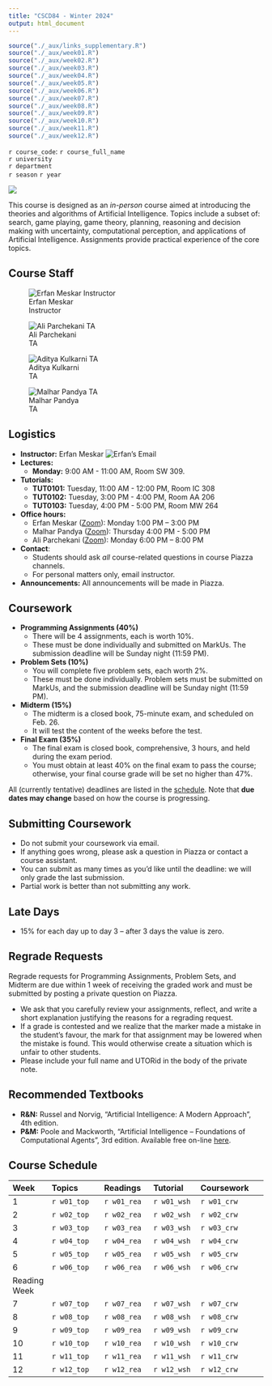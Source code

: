```yaml
---
title: "CSCD84 - Winter 2024"
output: html_document
---
```



```r
source("./_aux/links_supplementary.R")
source("./_aux/week01.R")
source("./_aux/week02.R")
source("./_aux/week03.R")
source("./_aux/week04.R")
source("./_aux/week05.R")
source("./_aux/week06.R")
source("./_aux/week07.R")
source("./_aux/week08.R")
source("./_aux/week09.R")
source("./_aux/week10.R")
source("./_aux/week11.R")
source("./_aux/week12.R")
```


::: {#header}
<span class="header-title">`r course_code`: `r course_full_name`<br></span>
<span class="header-subtitle">`r university`<br>`r department`<br>`r season` `r year`</span>

::: {#header-image .img}
![](./images/favicon.png)
::: 
:::


This course is designed as an *in-person* course aimed at introducing the theories and algorithms of Artificial Intelligence. Topics include a subset of:
search, game playing, game theory, planning, reasoning and decision making with uncertainty, computational perception,
and applications of Artificial Intelligence. Assignments provide practical experience of the core
topics.


## Course Staff

::: {#shuffleleft-container .col .sec}

::: instructorphoto
![Erfan Meskar<br>Instructor](./images/erfan_img3.png)
:::
::: instructorphoto
![Ali Parchekani<br>TA](./images/empty.png)
:::
::: instructorphoto
![Aditya Kulkarni<br>TA](./images/empty.png)
:::
::: instructorphoto
![Malhar Pandya<br>TA](./images/empty.png)
:::


:::


::: sechighlight
::: {#logistics .container .sec}
## Logistics
- **Instructor:** Erfan Meskar ![Erfan's Email](./images/erfan_email.jpg)
- **Lectures:** 
  - **Monday:** 9:00 AM - 11:00 AM, Room SW 309.
- **Tutorials:** 
  - **TUT0101:** Tuesday, 11:00 AM - 12:00 PM, Room IC 308
  - **TUT0102:** Tuesday, 3:00 PM - 4:00 PM, Room AA 206
  - **TUT0103:** Tuesday, 4:00 PM - 5:00 PM, Room MW 264
- **Office hours:**
  - Erfan Meskar ([Zoom](https://utoronto.zoom.us/j/83099743199)): Monday 1:00 PM – 3:00 PM
  - Malhar Pandya ([Zoom](https://utoronto.zoom.us/j/87002764450)): Thursday 4:00 PM - 5:00 PM
  - Ali Parchekani ([Zoom](https://utoronto.zoom.us/j/89752425282)): Monday 6:00 PM – 8:00 PM
- **Contact**: 
  - Students should ask *all* course-related questions in course Piazza 
  channels. <br>
  - For personal matters only, email instructor.
-   **Announcements:** All announcements will be made in Piazza.
:::
:::


::: {#coursework .container .sec}
## Coursework
  - **Programming Assignments (40%)**
    - There will be 4 assignments, each is worth 10%.
    - These must be done individually and submitted on MarkUs. The submission deadline will be Sunday night (11:59 PM).
  - **Problem Sets (10%)**
    - You will complete five problem sets, each worth 2%.
    - These must be done individually. Problem sets must be submitted on MarkUs, and the submission deadline will be Sunday night (11:59 PM).
  - **Midterm  (15%)**
    - The midterm is a closed book, 75-minute exam, and scheduled on Feb. 26.
    - It will test the content of the weeks before the test. 
  - **Final Exam (35%)**
    - The final exam is closed book, comprehensive, 3 hours, and held during the exam period. 
    - You must obtain at least 40% on the final exam to pass the course; otherwise, your final course grade will be set no higher than 47%.

All (currently tentative) deadlines are listed in the [schedule](#schedule). 
Note that **due dates may change** based on how the course is progressing.
:::

::: {#submitting .container .sec}
##  Submitting Coursework
- Do not submit your coursework via email.
- If anything goes wrong, please ask a question in Piazza or contact a course 
assistant.
- You can submit as many times as you'd like until the deadline: we will only 
grade the last submission.
- Partial work is better than not submitting any work.
:::

::: {#latedays .container .sec}
## Late Days
- 15% for each day up to day 3 – after 3 days the value is zero.
:::

::: {#sylremark .container .sec}
## Regrade Requests

Regrade requests for Programming Assignments, Problem Sets, 
and Midterm are due within 1 week of receiving the graded work and must be 
submitted by posting a private question on Piazza.

  - We ask that you carefully review your assignments, reflect, and write a 
  short explanation justifying the reasons for a regrading request.
  - If a grade is contested and we realize that the marker made a mistake in the
  student's favour, the mark for that assignment may be lowered when the mistake
  is found. This would otherwise create a situation which is unfair to other
  students.
  - Please include your full name and UTORid in the body of the private note.
:::

::: {#rectextbook .container .sec}
## Recommended Textbooks

  - **R&N:** Russel and Norvig, "Artificial Intelligence: A Modern Approach", 4th edition.
  - **P&M:** Poole and Mackworth, "Artificial Intelligence – Foundations of Computational Agents",
3rd edition. Available free on-line [here](https://artint.info/).
:::

::: {#schedule .container .sec}

## Course Schedule

|Week | Topics        | Readings    |  Tutorial   | Coursework
|:----|:--------------|:------------|:------------|:-----------------
|1    | `r w01_top`   | `r w01_rea` |  `r w01_wsh`| `r w01_crw`               
|2    | `r w02_top`   | `r w02_rea` |  `r w02_wsh`| `r w02_crw`  
|3    | `r w03_top`   | `r w03_rea` |  `r w03_wsh`| `r w03_crw`              
|4    | `r w04_top`   | `r w04_rea` |  `r w04_wsh`| `r w04_crw`             
|5    | `r w05_top`   | `r w05_rea` |  `r w05_wsh`| `r w05_crw`              
|6    | `r w06_top`   | `r w06_rea` |  `r w06_wsh`| `r w06_crw`
|Reading Week
|7    | `r w07_top`   | `r w07_rea` |  `r w07_wsh`| `r w07_crw`              
|8    | `r w08_top`   | `r w08_rea` |  `r w08_wsh`| `r w08_crw`              
|9    | `r w09_top`   | `r w09_rea` |  `r w09_wsh`| `r w09_crw`              
|10   | `r w10_top`   | `r w10_rea` |  `r w10_wsh`| `r w10_crw`              
|11   | `r w11_top`   | `r w11_rea` |  `r w11_wsh`| `r w11_crw` 
|12   | `r w12_top`   | `r w12_rea` |  `r w12_wsh`| `r w12_crw` 


:::
